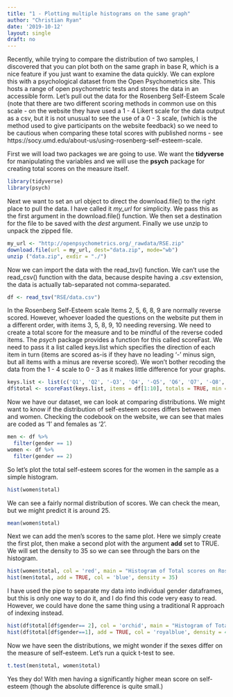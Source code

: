 ```yaml
---
title: "1 - Plotting multiple histograms on the same graph"
author: "Christian Ryan"
date: '2019-10-12'
layout: single
draft: no
---
```


Recently, while trying to compare the distribution of two samples, I discovered that you can plot both on the same graph in base R, which is a nice feature if you just want to examine the data quickly. We can explore this with a psychological dataset from the Open Psychometrics site. This hosts a range of open psychometric tests and stores the data in an accessible form. Let's pull out the data for the Rosenberg Self-Esteem Scale (note that there are two different scoring methods in common use on this scale - on the website they have used a 1 - 4 Likert scale for the data output as a csv, but it is not unusual to see the use of a 0 - 3 scale, (which is the method used to give participants on the website feedback) so we need to be cautious when comparing these total scores with published norms - see https://socy.umd.edu/about-us/using-rosenberg-self-esteem-scale.  


First we will load two packages we are going to use. We want the **tidyverse** for manipulating the variables and we will use the **psych** package for creating total scores on the measure itself. 
```r
library(tidyverse)
library(psych)
```

Next we want to set an url object to direct the download.file() to the right place to pull the data. I have called it *my_url* for simplicity. We pass this as the first argument in the download.file() function. We then set a destination for the file to be saved with the *dest* argument. Finally we use unzip to unpack the zipped file.
```r
my_url <- "http://openpsychometrics.org/_rawdata/RSE.zip"
download.file(url = my_url, dest="data.zip", mode="wb") 
unzip ("data.zip", exdir = "./")
```

Now we can import the data with the read_tsv() function. We can't use the read_csv() function with the data, because despite having a .csv extension, the data is actually tab-separated not comma-separated.

```r
df <- read_tsv("RSE/data.csv")
```

In the Rosenberg Self-Esteem scale Items 2, 5, 6, 8, 9 are normally reverse scored. However, whoever loaded the questions on the website put them in a different order, with items 3, 5, 8, 9, 10 needing reversing. We need to create a total score for the measure and to be mindful of the reverse coded items. The *psych* package provides a function for this called scoreFast. We need to pass it a list called keys.list which specifies the direction of each item in turn (items are scored as-is if they have no leading '-' minus sign, but all items with a minus are reverse scored). We won't bother recoding the data from the 1 - 4 scale to 0 - 3 as it makes little difference for your graphs. 

```r
keys.list <- list(c('Q1', 'Q2', '-Q3', 'Q4', '-Q5', 'Q6', 'Q7', '-Q8', '-Q9', '-Q10'))
df$total <- scoreFast(keys.list, items = df[1:10], totals = TRUE, min = 1, max = 4)
```

Now we have our dataset, we can look at comparing distributions. We might want to know if the distribution of self-esteem scores differs between men and women. Checking the codebook on the website, we can see that males are coded as '1' and females as '2'. 
```r
men <- df %>% 
  filter(gender == 1)
women <- df %>% 
  filter(gender == 2)
```

So let's plot the total self-esteem scores for the women in the sample as a simple histogram. 
```r
hist(women$total)
```
We can see a fairly normal distribution of scores. We can check the mean, but we might predict it is around 25. 
```r
mean(women$total)
```


Next we can add the men's scores to the same plot. Here we simply create the first plot, then make a second plot with the argument **add** set to TRUE. We will set the density to 35 so we can see through the bars on the histogram. 
```r
hist(women$total, col = 'red', main = "Histogram of Total scores on Rosenberg Self-Esteem Scale", xlab = "Total score")
hist(men$total, add = TRUE, col = 'blue', density = 35)
```

I have used the pipe to separate my data into individual gender dataframes, but this is only one way to do it, and I do find this code very easy to read. However, we could have done the same thing using a traditional R approach of indexing instead. 
```r
hist(df$total[df$gender== 2], col = 'orchid', main = "Histogram of Total scores on Rosenberg Self-Esteem Scale", xlab = "Total score")
hist(df$total[df$gender==1], add = TRUE, col = 'royalblue', density = 40)
```

Now we have seen the distributions, we might wonder if the sexes differ on the measure of self-esteem. Let's run a quick t-test to see.  
```r
t.test(men$total, women$total)
```

Yes they do! With men having a significantly higher mean score on self-esteem (though the absolute difference is quite small.) 


